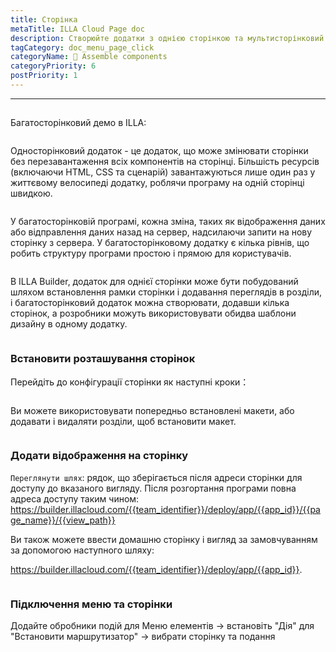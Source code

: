 ```yaml
---
title: Сторінка
metaTitle: ILLA Cloud Page doc
description: Створюйте додатки з однією сторінкою та мультисторінковий додаток на ILLA
tagCategory: doc_menu_page_click
categoryName: 🧬 Assemble components
categoryPriority: 6
postPriority: 1
---
```


* * *

## <Heading hidden>Сторінка</Heading>

Багатосторінковий демо в ILLA: 

<img src='https://cdn.illacloud.com/official-website/img/docs/assemble/page1.gif' alt="" />

Односторінковий додаток - це додаток, що може змінювати сторінки без перезавантаження всіх компонентів на сторінці. Більшість ресурсів (включаючи HTML, CSS та сценарій) завантажуються лише один раз у життєвому велосипеді додатку, роблячи програму на одній сторінці швидкою.

<img src='https://cdn.illacloud.com/official-website/img/docs/assemble/page2.png' alt="" />

У багатосторінковій програмі, кожна зміна, таких як відображення даних або відправлення даних назад на сервер, надсилаючи запити на нову сторінку з сервера. У багатосторінковому додатку є кілька рівнів, що робить структуру програми простою і прямою для користувачів.

<img src='https://cdn.illacloud.com/official-website/img/docs/assemble/page3.png' alt="" />

В ILLA Builder, додаток для однієї сторінки може бути побудований шляхом встановлення рамки сторінки і додавання переглядів в розділи, і багатосторінковий додаток можна створювати, додавши кілька сторінок, а розробники можуть використовувати обидва шаблони дизайну в одному додатку.

<img src='https://cdn.illacloud.com/official-website/img/docs/assemble/page4.png' alt="" />

### Встановити розташування сторінок

Перейдіть до конфігурації сторінки як наступні кроки：

<img src='https://cdn.illacloud.com/official-website/img/docs/assemble/page5.png' alt="" />

Ви можете використовувати попередньо встановлені макети, або додавати і видаляти розділи, щоб встановити макет. 

<img src='https://cdn.illacloud.com/official-website/img/docs/assemble/page6.gif' alt="" />

### Додати відображення на сторінку

`Переглянути шлях`: рядок, що зберігається після адреси сторінки для доступу до вказаного вигляду. Після розгортання програми повна адреса доступу таким чином: https://builder.illacloud.com/{{team_identifier}}/deploy/app/{{app_id}}/{{page_name}}/{{view_path}}

Ви також можете ввести домашню сторінку і вигляд за замовчуванням за допомогою наступного шляху:

https://builder.illacloud.com/{{team_identifier}}/deploy/app/{{app_id}}. 

<img src='https://cdn.illacloud.com/official-website/img/docs/assemble/page7.png' alt="" />

### Підключення меню та сторінки

Додайте обробники подій для Меню елементів → встановіть "Дія" для "Встановити маршрутизатор" → вибрати сторінку та подання

<img src='https://cdn.illacloud.com/official-website/img/docs/assemble/page8.gif' alt="" />
